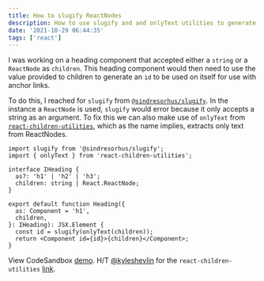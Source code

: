 ```yaml
---
title: How to slugify ReactNodes
description: How to use slugify and and onlyText utilities to generate ids from ReactNodes.
date: '2021-10-29 06:44:35'
tags: ['react']
---
```


I was working on a heading component that accepted either a `string` or a `ReactNode` as `children`. This heading component would then need to use the value provided to children to generate an `id` to be used on itself for use with anchor links.

To do this, I reached for `slugify` from [`@sindresorhus/slugify`](https://www.npmjs.com/package/@sindresorhus/slugify). In the instance a `ReactNode` is used, `slugify` would error because it only accepts a string as an argument. To fix this we can also make use of `onlyText` from [`react-children-utilities`](https://github.com/fernandopasik/react-children-utilities), which as the name implies, extracts only text from ReactNodes.

```tsx
import slugify from '@sindresorhus/slugify';
import { onlyText } from 'react-children-utilities';

interface IHeading {
  as?: 'h1' | 'h2' | 'h3';
  children: string | React.ReactNode;
}

export default function Heading({
  as: Component = 'h1',
  children,
}: IHeading): JSX.Element {
  const id = slugify(onlyText(children));
  return <Component id={id}>{children}</Component>;
}
```

View CodeSandbox [demo](https://codesandbox.io/s/how-to-slugify-reactnodes-2q28c). H/T [@kyleshevlin](https://twitter.com/kyleshevlin) for the `react-children-utilities` [link](https://twitter.com/kyleshevlin/status/1453072365848465409).
